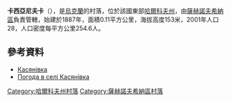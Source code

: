 {{coord|49|5|4|N|35|55|44|E|scale:100000_region:UA|display=title}}

'''卡西亞尼夫卡'''（{{lang-uk|Касянівка}}），是[[烏克蘭|烏克蘭]]的村落，位於該國東部[[哈爾科夫州|哈爾科夫州]]，由[[薩赫諾夫希納區|薩赫諾夫希納區]]負責管轄，始建於1887年，面積0.11平方公里，海拔高度153米，2001年人口28，人口密度每平方公里254.6人。

==參考資料==
* [http://w1.c1.rada.gov.ua/pls/z7502/A005?rdat1=09.01.2009&rf7571=33966 Касянівка]{{dead link|date=2017年11月 |bot=InternetArchiveBot |fix-attempted=yes }}
* [http://weather.in.ua/ua/har'kovskaja/10248 Погода в селі Касянівка] {{Wayback|url=http://weather.in.ua/ua/har'kovskaja/10248 |date=20200805194534 }}

{{DEFAULTSORT:Касянівка}}
[[Category:哈爾科夫州村落|Category:哈爾科夫州村落]]
[[Category:薩赫諾夫希納區村落|Category:薩赫諾夫希納區村落]]


{{Kharkiv-geo-stub}}